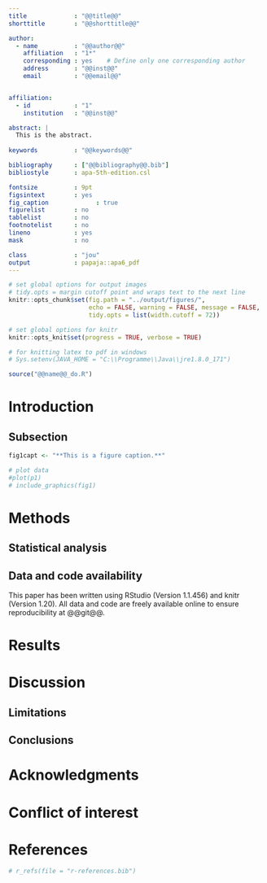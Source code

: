 ```yaml
---
title             : "@@title@@"
shorttitle        : "@@shorttitle@@"

author: 
  - name          : "@@author@@"
    affiliation   : "1*"
    corresponding : yes    # Define only one corresponding author
    address       : "@@inst@@" 
    email         : "@@email@@"


affiliation:
  - id            : "1"
    institution   : "@@inst@@"

abstract: |
  This is the abstract.
 
keywords          : "@@keywords@@" 

bibliography      : ["@@bibliography@@.bib"]
bibliostyle       : apa-5th-edition.csl

fontsize          : 9pt
figsintext        : yes
fig_caption				: true
figurelist        : no
tablelist         : no
footnotelist      : no
lineno            : yes
mask              : no

class             : "jou"
output            : papaja::apa6_pdf
---
```

	
```r
# set global options for output images
# tidy.opts = margin cutoff point and wraps text to the next line
knitr::opts_chunk$set(fig.path = "../output/figures/", 
                      echo = FALSE, warning = FALSE, message = FALSE,
                      tidy.opts = list(width.cutoff = 72))

# set global options for knitr
knitr::opts_knit$set(progress = TRUE, verbose = TRUE)

```
```r

# for knitting latex to pdf in windows
# Sys.setenv(JAVA_HOME = "C:\\Programme\\Java\\jre1.8.0_171")

source("@@name@@_do.R")
```
# Introduction

## Subsection 

```r

fig1capt <- "**This is a figure caption.**"

```

```r

# plot data
#plot(p1)
# include_graphics(fig1)
```

# Methods

## Statistical analysis

## Data and code availability
This paper has been written using RStudio (Version 1.1.456) and knitr
(Version 1.20). All data and code are freely available online to ensure
reproducibility at @@git@@.

# Results

# Discussion

## Limitations

## Conclusions

# Acknowledgments

# Conflict of interest

# References

```r
# r_refs(file = "r-references.bib")
```

\begingroup
\setlength{\parindent}{-0.5in}
\setlength{\leftskip}{0.5in}

<div id = "refs"></div>
\endgroup
